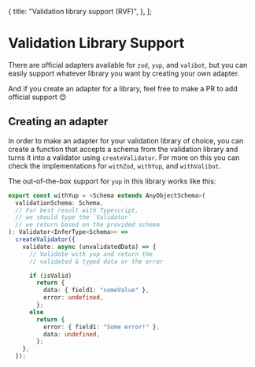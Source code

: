   {
    title: "Validation library support (RVF)",
  },
];

# Validation Library Support

There are official adapters available for `zod`, `yup`, and `valibot`,
but you can easily support whatever library you want by creating your own adapter.

And if you create an adapter for a library, feel free to make a PR to add official support 😊

## Creating an adapter

In order to make an adapter for your validation library of choice,
you can create a function that accepts a schema from the validation library and turns it into a validator using `createValidator`.
For more on this you can check the implementations for `withZod`, `withYup`, and `withValibot`.

The out-of-the-box support for `yup` in this library works like this:

```ts
export const withYup = <Schema extends AnyObjectSchema>(
  validationSchema: Schema,
  // For best result with Typescript,
  // we should type the `Validator`
  // we return based on the provided schema
): Validator<InferType<Schema>> =>
  createValidator({
    validate: async (unvalidatedData) => {
      // Validate with yup and return the
      // validated & typed data or the error

      if (isValid)
        return {
          data: { field1: "someValue" },
          error: undefined,
        };
      else
        return {
          error: { field1: "Some error!" },
          data: undefined,
        };
    },
  });
```

